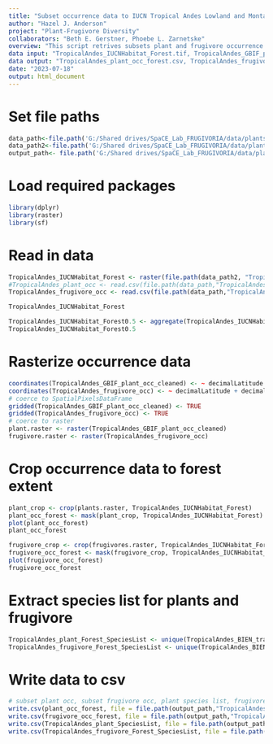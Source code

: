 ```yaml
---
title: "Subset occurrence data to IUCN Tropical Andes Lowland and Montane Forest"
author: "Hazel J. Anderson"
project: "Plant-Frugivore Diversity"
collaborators: "Beth E. Gerstner, Phoebe L. Zarnetske"
overview: "This script retrives subsets plant and frugivore occurrence data to IUCN Tropical Andes Lowland and Montane Forest."
data input: "TropicalAndes_IUCNHabitat_Forest.tif, TropicalAndes_GBIF_plant_occ_cleaned.csv, TropicalAndes_GBIF_frugivore_occ_cleaned.csv"
data output: "TropicalAndes_plant_occ_forest.csv, TropicalAndes_frugivore_occ_forest.csv, TropicalAndes_plant_Forest_SpeciesList.csv, TropicalAndes_frugivore_Forest_SpeciesList.csv"
date: "2023-07-18"
output: html_document
---
```


# Set file paths
```r
data_path<-file.path('G:/Shared drives/SpaCE_Lab_FRUGIVORIA/data/plants/L1')
data_path2<-file.path('G:/Shared drives/SpaCE_Lab_FRUGIVORIA/data/plants/L0')
output_path<- file.path('G:/Shared drives/SpaCE_Lab_FRUGIVORIA/data/plants/L1')
```

# Load required packages
```r
library(dplyr)
library(raster)
library(sf)
```

# Read in data
```r
TropicalAndes_IUCNHabitat_Forest <- raster(file.path(data_path2, "TropicalAndes_IUCNHabitat_Forest.tif"))
#TropicalAndes_plant_occ <- read.csv(file.path(data_path,"TropicalAndes_GBIF_plant_occ_cleaned.csv"))
TropicalAndes_frugivore_occ <- read.csv(file.path(data_path,"TropicalAndes_GBIF_frugivore_occ_cleaned.csv"))
```

```r
TropicalAndes_IUCNHabitat_Forest
```

```r
TropicalAndes_IUCNHabitat_Forest0.5 <- aggregate(TropicalAndes_IUCNHabitat_Forest, 50, fun=mean, na.rm=TRUE)
TropicalAndes_IUCNHabitat_Forest0.5
```


# Rasterize occurrence data
```r
coordinates(TropicalAndes_GBIF_plant_occ_cleaned) <- ~ decimalLatitude + decimalLongitude
coordinates(TropicalAndes_frugivore_occ) <- ~ decimalLatitude + decimalLongitude
# coerce to SpatialPixelsDataFrame
gridded(TropicalAndes_GBIF_plant_occ_cleaned) <- TRUE
gridded(TropicalAndes_frugivore_occ) <- TRUE
# coerce to raster
plant.raster <- raster(TropicalAndes_GBIF_plant_occ_cleaned)
frugivore.raster <- raster(TropicalAndes_frugivore_occ)
```

# Crop occurrence data to forest extent
```r
plant_crop <- crop(plants.raster, TropicalAndes_IUCNHabitat_Forest)
plant_occ_forest <- mask(plant_crop, TropicalAndes_IUCNHabitat_Forest)
plot(plant_occ_forest)
plant_occ_forest
```

```r
frugivore_crop <- crop(frugivores.raster, TropicalAndes_IUCNHabitat_Forest)
frugivore_occ_forest <- mask(frugivore_crop, TropicalAndes_IUCNHabitat_Forest)
plot(frugivore_occ_forest)
frugivore_occ_forest
```

# Extract species list for plants and frugivore
```r
TropicalAndes_plant_Forest_SpeciesList <- unique(TropicalAndes_BIEN_traits$species)
TropicalAndes_frugivore_Forest_SpeciesList <- unique(TropicalAndes_BIEN_traits$species)
```

# Write data to csv
```r
# subset plant occ, subset frugivore occ, plant species list, frugivore species list
write.csv(plant_occ_forest, file = file.path(output_path,"TropicalAndes_plant_occ_forest.csv"))
write.csv(frugivore_occ_forest, file = file.path(output_path,"TropicalAndes_frugivore_occ_forest.csv"))
write.csv(TropicalAndes_plant_SpeciesList, file = file.path(output_path,"TropicalAndes_plant_Forest_SpeciesList.csv"))
write.csv(TropicalAndes_frugivore_Forest_SpeciesList, file = file.path(output_path,"TropicalAndes_frugivore_Forest_SpeciesList"))
```

